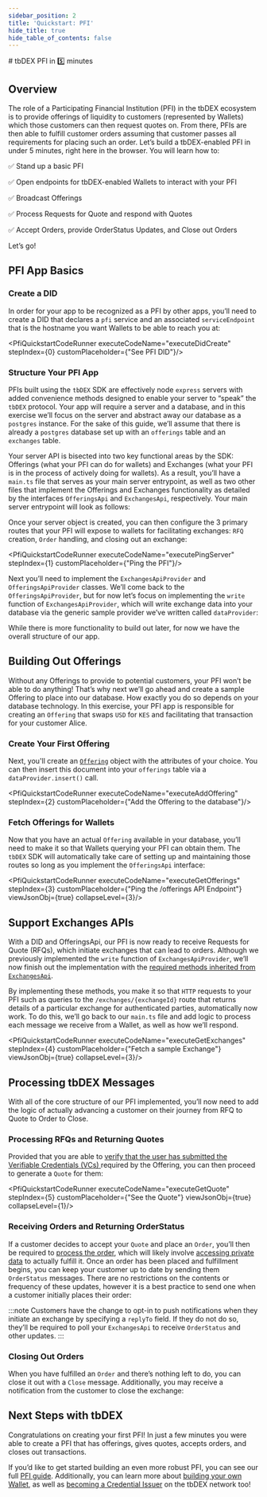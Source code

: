 ```yaml
---
sidebar_position: 2
title: 'Quickstart: PFI'
hide_title: true
hide_table_of_contents: false
---
```



<QuickstartExecutionProvider>
# tbDEX PFI in 5️⃣ minutes

## Overview

The role of a Participating Financial Institution (PFI) in the tbDEX ecosystem is to provide offerings of liquidity to customers (represented by Wallets) which those customers can then request quotes on. From there, PFIs are then able to fulfill customer orders assuming that customer passes all requirements for placing such an order. Let’s build a tbDEX-enabled PFI in under 5 minutes, right here in the browser. You will learn how to:

✅  Stand up a basic PFI

✅  Open endpoints for tbDEX-enabled Wallets to interact with your PFI

✅  Broadcast Offerings

✅  Process Requests for Quote and respond with Quotes

✅  Accept Orders, provide OrderStatus Updates, and Close out Orders


Let’s go!


## PFI App Basics

### Create a DID

In order for your app to be recognized as a PFI by other apps, you’ll need to create a DID that declares a `pfi` service and an associated `serviceEndpoint` that is the hostname you want Wallets to be able to reach you at:

<CodeSnippet snippetName="pfiOverviewCreateDid" />

<PfiQuickstartCodeRunner executeCodeName="executeDidCreate" stepIndex={0} customPlaceholder={"See PFI DID"}/>

### Structure Your PFI App

PFIs built using the `tbDEX` SDK are effectively node `express` servers with added convenience methods designed to enable your server to “speak” the `tbDEX` protocol. Your app will require a server and a database, and in this exercise we’ll focus on the server and abstract away our database as a `postgres` instance. For the sake of this guide, we’ll assume that there is already a `postgres` database set up with an `offerings` table and an `exchanges` table.

Your server API is bisected into two key functional areas by the SDK: Offerings (what your PFI can do for wallets) and Exchanges (what your PFI is in the process of actively doing for wallets). As a result, you’ll have a `main.ts` file that serves as your main server entrypoint, as well as two other files that implement the Offerings and Exchanges functionality as detailed by the interfaces `OfferingsApi` and `ExchangesApi`, respectively. Your main server entrypoint will look as follows:

<CodeSnippet snippetName="pfiOverviewConfigJs" title="main.ts"/>

Once your server object is created, you can then configure the 3 primary routes that your PFI will expose to wallets for facilitating exchanges: `RFQ` creation, `Order` handling, and closing out an exchange:

<CodeSnippet snippetName="pfiOverviewServerRoutesJs" title="main.ts"/>

<PfiQuickstartCodeRunner executeCodeName="executePingServer" stepIndex={1} customPlaceholder={"Ping the PFI"}/>

Next you’ll need to implement the `ExchangesApiProvider` and `OfferingsApiProvider` classes. We’ll come back to the `OfferingsApiProvider`, but for now let’s focus on implementing the `write` function of `ExchangesApiProvider`, which will write exchange data into your database via the generic sample provider we’ve written called `dataProvider`:

<CodeSnippet snippetName="pfiOverviewWriteJs" title="exchangesApiProvider.ts"/>

While there is more functionality to build out later, for now we have the overall structure of our app.

## Building Out Offerings

Without any Offerings to provide to potential customers, your PFI won’t be able to do anything! That’s why next we’ll go ahead and create a sample Offering to place into our database. How exactly you do so depends on your database technology. In this exercise, your PFI app is responsible for creating an `Offering` that swaps `USD` for `KES` and facilitating that transaction for your customer Alice.

### Create Your First Offering

Next, you'll create an [`Offering`](https://tbd54566975.github.io/tbdex-js/classes/_tbdex_protocol.Offering.html) object with the attributes of your choice. You can then insert this document into your `offerings` table via a `dataProvider.insert()` call.

<PfiQuickstartCodeRunner executeCodeName="executeAddOffering" stepIndex={2} customPlaceholder={"Add the Offering to the database"}/>

### Fetch Offerings for Wallets

Now that you have an actual `Offering` available in your database, you’ll need to make it so that Wallets querying your PFI can obtain them. The `tbDEX` SDK will automatically take care of setting up and maintaining those routes so long as you implement the `OfferingsApi` interface:

<CodeSnippet snippetName="pfiOverviewReadOfferingsJs" title="offeringsApiProvider.ts"/>

<PfiQuickstartCodeRunner executeCodeName="executeGetOfferings" stepIndex={3} customPlaceholder={"Ping the /offerings API Endpoint"} viewJsonObj={true} collapseLevel={3}/>

## Support Exchanges APIs

With a DID and OfferingsApi, our PFI is now ready to receive Requests for Quote (RFQs), which initiate exchanges that can lead to orders. Although we previously implemented the `write` function of `ExchangesApiProvider`, we’ll now finish out the implementation with the [required methods inherited from `ExchangesApi`](https://tbd54566975.github.io/tbdex-js/interfaces/_tbdex_http_server.ExchangesApi.html).

By implementing these methods, you make it so that `HTTP` requests to your PFI such as queries to the `/exchanges/{exchangeId}` route that returns details of a particular exchange for authenticated parties, automatically now work. To do this, we’ll go back to our `main.ts` file and add logic to process each message we receive from a Wallet, as well as how we’ll respond.

<PfiQuickstartCodeRunner executeCodeName="executeGetExchanges" stepIndex={4} customPlaceholder={"Fetch a sample Exchange"} viewJsonObj={true} collapseLevel={3}/>

## Processing tbDEX Messages

With all of the core structure of our PFI implemented, you’ll now need to add the logic of actually advancing a customer on their journey from RFQ to Quote to Order to Close. 

### Processing RFQs and Returning Quotes

Provided that you are able to [verify that the user has submitted the Verifiable Credentials (VCs) ](/docs/tbdex/pfi/creating-quotes)required by the Offering, you can then proceed to generate a `Quote` for them:

<CodeSnippet snippetName="pfiCreateQuoteJs" title="exchangeApiProvider.ts"/>

<PfiQuickstartCodeRunner executeCodeName="executeGetQuote" stepIndex={5} customPlaceholder={"See the Quote"} viewJsonObj={true} collapseLevel={1}/>

### Receiving Orders and Returning OrderStatus

If a customer decides to accept your `Quote` and place an `Order`, you’ll then be required to [process the order](/docs/tbdex/pfi/processing-orders), which will likely involve [accessing private data](/docs/tbdex/pfi/processing-orders#accessing-hashed-data) to actually fulfill it. Once an order has been placed and fulfillment begins, you can keep your customer up to date by sending them `OrderStatus` messages. There are no restrictions on the contents or frequency of these updates, however it is a best practice to send one when a customer initially places their order:

<CodeSnippet snippetName="pfiOrderStatusJs" title="exchangeApiProvider.ts"/>
<PfiQuickstartCodeRunner executeCodeName="executeGetOrderStatus" stepIndex={6} customPlaceholder={"See the OrderStatus"} viewJsonObj={true} collapseLevel={1}/>

:::note
 Customers have the change to opt-in to push notifications when they initiate an exchange by specifying a <code>replyTo</code> field. If they do not do so, they’ll be required to poll your <code>ExchangesApi</code> to receive <code>OrderStatus</code> and other updates.
:::

### Closing Out Orders

When you have fulfilled an `Order` and there’s nothing left to do, you can close it out with a `Close` message. Additionally, you may receive a notification from the customer to close the exchange:

<CodeSnippet snippetName="pfiCloseOrderJs" title="exchangeApiProvider.ts"/>
<PfiQuickstartCodeRunner executeCodeName="executeGetClose" stepIndex={7} customPlaceholder={"See the Close Message"} viewJsonObj={true} collapseLevel={1}/>

## Next Steps with tbDEX

Congratulations on creating your first PFI! In just a few minutes you were able to create a PFI that has offerings, gives quotes, accepts orders, and closes out transactions.

If you’d like to get started building an even more robust PFI, you can see our full [PFI guide](/docs/tbdex/pfi/overview). Additionally, you can learn more about [building your own Wallet](/docs/tbdex/wallet/overview), as well as [becoming a Credential Issuer](/docs/tbdex/issuer/overview) on the tbDEX network too!

</QuickstartExecutionProvider>